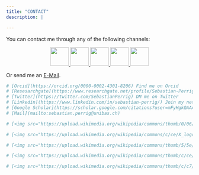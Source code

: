 ```yaml
---
title: "CONTACT"
description: |

---
```


You can contact me through any of the following channels:

<center>

<a href="https://orcid.org/0000-0002-4301-8206" target="_blank"> <img src="https://upload.wikimedia.org/wikipedia/commons/thumb/0/06/ORCID_iD.svg/640px-ORCID_iD.svg.png" width="50" /> </a>
<a href="https://x.com/SebastianPerrig" target="_blank"> <img src="https://upload.wikimedia.org/wikipedia/commons/c/ce/X_logo_2023.svg" width="50" /> </a>
<a href="https://www.researchgate.net/profile/Sebastian-Perrig" target="_blank"> <img src="https://upload.wikimedia.org/wikipedia/commons/thumb/5/5e/ResearchGate_icon_SVG.svg/640px-ResearchGate_icon_SVG.svg.png" width="50" /> </a>
<a href="https://www.linkedin.com/in/sebastian-perrig/" target="_blank"> <img src="https://upload.wikimedia.org/wikipedia/commons/thumb/c/ce/Linkedin_circle.svg/640px-Linkedin_circle.svg.png" width="50" /> </a>
<a href="https://scholar.google.com/citations?user=mFyHgkQAAAAJ&hl=en" target="_blank"> <img src="https://upload.wikimedia.org/wikipedia/commons/thumb/c/c7/Google_Scholar_logo.svg/1280px-Google_Scholar_logo.svg.png" width="50" /> </a>

</center>

Or send me an [E-Mail](mailto:sebastian.perrig@unibas.ch).


```r

# [Orcid](https://orcid.org/0000-0002-4301-8206) Find me on Orcid
# [Resesarchgate](https://www.researchgate.net/profile/Sebastian-Perrig) Add me on Researchgate
# [Twitter](https://twitter.com/SebastianPerrig) DM me on Twitter
# [Linkedin](https://www.linkedin.com/in/sebastian-perrig/) Join my network on Linkedin
# [Google Scholar](https://scholar.google.com/citations?user=mFyHgkQAAAAJ&hl=en) Find my work on Google Scholar
# [Mail](mailto:sebastian.perrig@unibas.ch)

# [<img src="https://upload.wikimedia.org/wikipedia/commons/thumb/0/06/ORCID_iD.svg/640px-ORCID_iD.svg.png" width="50" target="_blank">](https://orcid.org/0000-0002-4301-8206) 

# [<img src="https://upload.wikimedia.org/wikipedia/commons/c/ce/X_logo_2023.svg" width="50" target="_blank">](https://x.com/SebastianPerrig)

# [<img src="https://upload.wikimedia.org/wikipedia/commons/thumb/5/5e/ResearchGate_icon_SVG.svg/640px-ResearchGate_icon_SVG.svg.png" width="50" target="_blank">](https://www.researchgate.net/profile/Sebastian-Perrig)

# [<img src="https://upload.wikimedia.org/wikipedia/commons/thumb/c/ce/Linkedin_circle.svg/640px-Linkedin_circle.svg.png" width="50" target="_blank">](https://www.linkedin.com/in/sebastian-perrig/)

# [<img src="https://upload.wikimedia.org/wikipedia/commons/thumb/c/c7/Google_Scholar_logo.svg/1280px-Google_Scholar_logo.svg.png" width="50" target="_blank">](https://scholar.google.com/citations?user=mFyHgkQAAAAJ&hl=en)

```